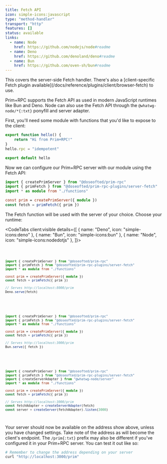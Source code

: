 ```yaml
---
title: Fetch API
icon: simple-icons:javascript
type: "method-handler"
transport: "http"
features: []
status: available
links:
  - name: Node
    href: https://github.com/nodejs/node#readme
  - name: Deno
    href: https://github.com/denoland/deno#readme
  - name: Bun
    href: https://github.com/oven-sh/bun#readme
---
```



<Aside>
	This covers the server-side Fetch handler. There's also a [client-specific Fetch plugin
	available](/docs/reference/plugins/client/browser-fetch) to use.
</Aside>

Prim+RPC supports the Fetch API as used in modern JavaScript runtimes like Bun and Deno. Node can also use the Fetch API
through the `@whatwg-node/*{:txt}` ponyfill and server adapter.

First, you'll need some module with functions that you'd like to expose to the client:

<CodeFile filename="src/functions.ts">

```typescript
export function hello() {
	return "Hi from Prim+RPC!"
}
hello.rpc = "idempotent"

export default hello
```

</CodeFile>

Now we can configure our Prim+RPC server with our module using the Fetch API:

<CodeFile filename="src/index.ts">

```typescript {2,6}
import { createPrimServer } from "@doseofted/prim-rpc"
import { primFetch } from "@doseofted/prim-rpc-plugins/server-fetch"
import * as module from "./functions"

const prim = createPrimServer({ module })
const fetch = primFetch({ prim })
```

</CodeFile>

The Fetch function will be used with the server of your choice. Choose your runtime:

<CodeTabs client:visible details={[
		{ name: "Deno", icon: "simple-icons:deno" },
		{ name: "Bun", icon: "simple-icons:bun" },
		{ name: "Node", icon: "simple-icons:nodedotjs" },
  ]}>

<Code slot="$tab0">

```typescript {8-9}
import { createPrimServer } from "@doseofted/prim-rpc"
import { primFetch } from "@doseofted/prim-rpc-plugins/server-fetch"
import * as module from "./functions"

const prim = createPrimServer({ module })
const fetch = primFetch({ prim })

// Serves http://localhost:8000/prim
Deno.serve(fetch)
```

</Code>

<Code slot="$tab1">

```typescript {8-9}
import { createPrimServer } from "@doseofted/prim-rpc"
import { primFetch } from "@doseofted/prim-rpc-plugins/server-fetch"
import * as module from "./functions"

const prim = createPrimServer({ module })
const fetch = primFetch({ prim })

// Serves http://localhost:3000/prim
Bun.serve({ fetch })
```

</Code>

<Code slot="$tab3">

```typescript {3,9-11}
import { createPrimServer } from "@doseofted/prim-rpc"
import { primFetch } from "@doseofted/prim-rpc-plugins/server-fetch"
import { createServerAdapter } from "@whatwg-node/server"
import * as module from "./functions"

const prim = createPrimServer({ module })
const fetch = primFetch({ prim })

// Serves http://localhost:3000/prim
const fetchAdapter = createServerAdapter(fetch)
const server = createServer(fetchAdapter).listen(3000)
```

</Code>

</CodeTabs>

Your server should now be available on the address show above, unless you have changed settings. Take note of the
address as will become the client's endpoint. The `/prim{:txt}` prefix may also be different if you've configured it in
your Prim+RPC server. You can test it out like so:

<CodeFile>

```zsh
# Remember to change the address depending on your server
curl "http://localhost:3000/prim"
```

</CodeFile>

